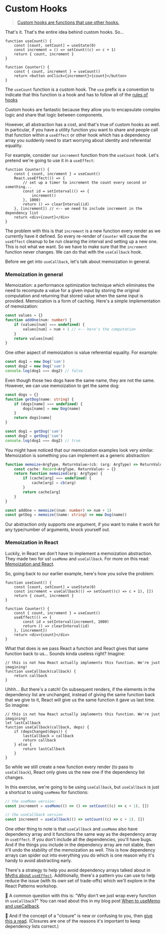 # Custom Hooks

<EpicVideo url="https://www.epicreact.dev/workshops/advanced-react-apis/intro-to-custom-hooks" />

> [Custom hooks are functions that use other hooks.](https://twitter.com/kentcdodds/status/1763633880349987151)

That's it. That's the entire idea behind custom hooks. So...

```tsx
function useCount() {
	const [count, setCount] = useState(0)
	const increment = () => setCount((c) => c + 1)
	return { count, increment }
}

function Counter() {
	const { count, increment } = useCount()
	return <button onClick={increment}>{count}</button>
}
```

The `useCount` function is a custom hook. The `use` prefix is a convention to
indicate that this function is a hook and has to follow all of the
[rules of hooks](https://react.dev/warnings/invalid-hook-call-warning)

Custom hooks are fantastic because they allow you to encapsulate complex logic
and share that logic between components.

However, all abstraction has a cost, and that's true of custom hooks as well.
In particular, if you have a utility function you want to share and people call
that function within a `useEffect` or other hook which has a dependency array
you suddenly need to start worrying about identity and referential equality.

For example, consider our `increment` function from the `useCount` hook. Let's
pretend we're going to use it in a `useEffect`:

```tsx
function Counter() {
	const { count, increment } = useCount()
	React.useEffect(() => {
		// set up a timer to increment the count every second or something...
		const id = setInterval(() => {
			increment()
		}, 1000)
		return () => clearInterval(id)
	}, [increment]) // <-- we need to include increment in the dependency list
	return <div>{count}</div>
}
```

The problem with this is that `increment` is a new function every render as we
currently have it defined. So every re-render of `Counter` will cause the
`useEffect` cleanup to be run clearing the interval and setting up a new one.
This is not what we want. So we have to make sure that the `increment` function
never changes. We can do that with the `useCallback` hook.

Before we get into `useCallback`, let's talk about memoization in general.

### Memoization in general

Memoization: a performance optimization technique which eliminates the need to
recompute a value for a given input by storing the original computation and
returning that stored value when the same input is provided. Memoization is a
form of caching. Here's a simple implementation of memoization:

```typescript
const values = {}
function addOne(num: number) {
	if (values[num] === undefined) {
		values[num] = num + 1 // <-- here's the computation
	}
	return values[num]
}
```

One other aspect of memoization is value referential equality. For example:

```typescript
const dog1 = new Dog('sam')
const dog2 = new Dog('sam')
console.log(dog1 === dog2) // false
```

Even though those two dogs have the same name, they are not the same. However,
we can use memoization to get the same dog:

```typescript
const dogs = {}
function getDog(name: string) {
	if (dogs[name] === undefined) {
		dogs[name] = new Dog(name)
	}
	return dogs[name]
}

const dog1 = getDog('sam')
const dog2 = getDog('sam')
console.log(dog1 === dog2) // true
```

You might have noticed that our memoization examples look very similar.
Memoization is something you can implement as a generic abstraction:

```typescript
function memoize<ArgType, ReturnValue>(cb: (arg: ArgType) => ReturnValue) {
	const cache: Record<ArgType, ReturnValue> = {}
	return function memoized(arg: ArgType) {
		if (cache[arg] === undefined) {
			cache[arg] = cb(arg)
		}
		return cache[arg]
	}
}

const addOne = memoize((num: number) => num + 1)
const getDog = memoize((name: string) => new Dog(name))
```

Our abstraction only supports one argument, if you want to make it work for any
type/number of arguments, knock yourself out.

### Memoization in React

Luckily, in React we don't have to implement a memoization abstraction. They
made two for us! `useMemo` and `useCallback`. For more on this read:
[Memoization and React](https://epicreact.dev/memoization-and-react).

So, going back to our earlier example, here's how you solve the problem:

```tsx lines=3
function useCount() {
	const [count, setCount] = useState(0)
	const increment = useCallback(() => setCount((c) => c + 1), [])
	return { count, increment }
}

function Counter() {
	const { count, increment } = useCount()
	useEffect(() => {
		const id = setInterval(increment, 1000)
		return () => clearInterval(id)
	}, [increment])
	return <div>{count}</div>
}
```

What that does is we pass React a function and React gives that same function
back to us... Sounds kinda useless right? Imagine:

```tsx
// this is not how React actually implements this function. We're just imagining!
function useCallback(callback) {
	return callback
}
```

Uhhh... But there's a catch! On subsequent renders, if the elements in the
dependency list are unchanged, instead of giving the same function back that we
give to it, React will give us the same function it gave us last time. So
imagine:

```tsx
// this is not how React actually implements this function. We're just imagining!
let lastCallback
function useCallback(callback, deps) {
	if (depsChanged(deps)) {
		lastCallback = callback
		return callback
	} else {
		return lastCallback
	}
}
```

So while we still create a new function every render (to pass to `useCallback`),
React only gives us the new one if the dependency list changes.

In this exercise, we're going to be using `useCallback`, but `useCallback` is
just a shortcut to using `useMemo` for functions:

```typescript
// the useMemo version:
const increment = useMemo(() => () => setCount((c) => c + 1), [])

// the useCallback version
const increment = useCallback(() => setCount((c) => c + 1), [])
```

One other thing to note is that `useCallback` and `useMemo` also have dependency
array and it functions the same way as the dependency array in `useEffect`. If
you don't include all the dependencies, you'll have bugs. And if the things you
include in the dependency array are not stable, then it'll undo the stability
of the memoization as well. This is how dependency arrays can spider out into
everything you do which is one reason why it's handy to avoid abstracting early.

There's a strategy to help you avoid dependency arrays talked about in
[Myths about `useEffect`](https://epicreact.dev/myths-about-useeffect).
Additionally, there's a pattern you can use to help reduce the issue (with its
own set of trade-offs) which we'll explore in the React Patterns workshop.

🦉 A common question with this is: "Why don't we just wrap every function in
`useCallback`?" You can read about this in my blog post
[When to useMemo and useCallback](https://kentcdodds.com/blog/usememo-and-usecallback).

🦉 And if the concept of a "closure" is new or confusing to you, then
[give this a read](https://mdn.io/closure). (Closures are one of the reasons
it's important to keep dependency lists correct.)
